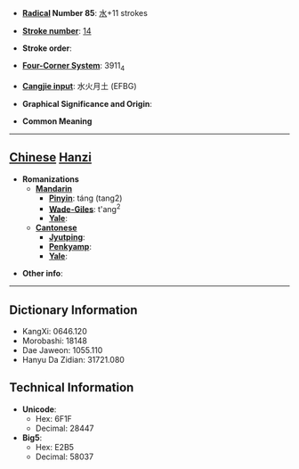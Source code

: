 * '''[[Wiktionary:Chinese radical index| Radical]] Number 85''': [[Wiktionary:Chinese radical index 水|水]]+11 strokes

* '''[[Wiktionary:Chinese total strokes index|Stroke number]]''': [[Wiktionary:Chinese total strokes index 14|14]]

* '''Stroke order''': 

* '''[[Wiktionary:Chinese four corner index|Four-Corner System]]''': 3911<sub>4</sub>

* '''[[Wiktionary:Chinese Cangjie index|Cangjie input]]''': 水火月土 (EFBG)

* '''Graphical Significance and Origin''': 

* '''Common Meaning'''

----

== [[Chinese]] [[Hanzi]] ==

* '''Romanizations'''
** '''[[Mandarin]]'''
*** '''[[Pinyin]]''': táng (tang2)
*** '''[[Wade-Giles]]''': t'ang<sup>2</sup>
*** '''[[Yale]]''': 
** '''[[Cantonese]]'''
*** '''[[Jyutping]]''':
*** '''[[Penkyamp]]''': 
*** '''[[Yale]]''': 

* '''Other info''': 

----

== Dictionary Information ==

* KangXi: 0646.120
* Morobashi: 18148
* Dae Jaweon: 1055.110
* Hanyu Da Zidian: 31721.080

== Technical Information ==

* '''Unicode''':
** Hex: 6F1F
** Decimal: 28447
* '''Big5''':
** Hex: E2B5
** Decimal: 58037